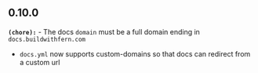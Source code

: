 ## 0.10.0
**`(chore):`** - The docs `domain` must be a full domain ending in `docs.buildwithfern.com`
- `docs.yml` now supports custom-domains so that docs can redirect from a custom url

